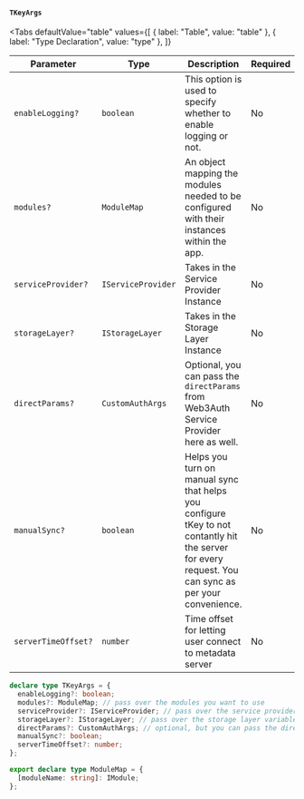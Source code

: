 
#### `TKeyArgs`

<Tabs
  defaultValue="table"
  values={[
    { label: "Table", value: "table" },
    { label: "Type Declaration", value: "type" },
  ]}
>

<TabItem value="table">

| Parameter           | Type               | Description                                                                                                                                          | Required |
| ------------------- | ------------------ | ---------------------------------------------------------------------------------------------------------------------------------------------------- | -------- |
| `enableLogging?`    | `boolean`          | This option is used to specify whether to enable logging or not.                                                                                     | No       |
| `modules?`          | `ModuleMap`        | An object mapping the modules needed to be configured with their instances within the app.                                                           | No       |
| `serviceProvider?`  | `IServiceProvider` | Takes in the Service Provider Instance                                                                                                               | No       |
| `storageLayer?`     | `IStorageLayer`    | Takes in the Storage Layer Instance                                                                                                                  | No       |
| `directParams?`     | `CustomAuthArgs`   | Optional, you can pass the `directParams` from Web3Auth Service Provider here as well.                                                               | No       |
| `manualSync?`       | `boolean`          | Helps you turn on manual sync that helps you configure tKey to not contantly hit the server for every request. You can sync as per your convenience. | No       |
| `serverTimeOffset?` | `number`           | Time offset for letting user connect to metadata server                                                                                              | No       |

</TabItem>

<TabItem value="type">

```ts
declare type TKeyArgs = {
  enableLogging?: boolean;
  modules?: ModuleMap; // pass over the modules you want to use
  serviceProvider?: IServiceProvider; // pass over the service provider variable you instantiated
  storageLayer?: IStorageLayer; // pass over the storage layer variable you instantiated
  directParams?: CustomAuthArgs; // optional, but you can pass the directParams from Web3Auth Service Provider here as well.
  manualSync?: boolean;
  serverTimeOffset?: number;
};

export declare type ModuleMap = {
  [moduleName: string]: IModule;
};
```

</TabItem>

</Tabs>
